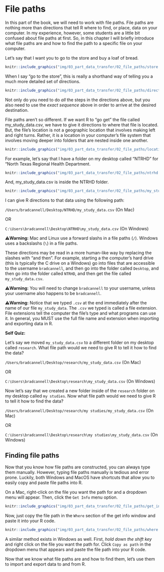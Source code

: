 # File paths

<!-- 
This chapter gives an overview of file paths.

Maybe start with importing data and then come back to this?
-->

In this part of the book, we will need to work with file paths. File paths are nothing more than directions that tell R where to find, or place, data on your computer. In my experience, however, some students are a little bit confused about file paths at first. So, in this chapter I will briefly introduce what file paths are and how to find the path to a specific file on your computer.

Let’s say that I want you to go to the store and buy a loaf of bread.

```r
knitr::include_graphics("img/03_part_data_transfer/02_file_paths/store.png")
```

When I say “go to the store”, this is really a shorthand way of telling you a much more detailed set of directions. 

```r
knitr::include_graphics("img/03_part_data_transfer/02_file_paths/directions.png")
```

Not only do you need to do _all_ the steps in the directions above, but you also need to use the _exact sequence_ above in order to arrive at the desired destination.

File paths aren't so different. If we want R to "go get" the file called my_study_data.csv, we have to give it directions to where that file is located. But, the file's location is not a geographic location that involves making left and right turns. Rather, it is a location in your computer's file system that involves moving deeper into folders that are nested inside one another.

```r
knitr::include_graphics("img/03_part_data_transfer/02_file_paths/locations.png")
```

For example, let's say that I have a folder on my desktop called "NTRHD" for "North Texas Regional Health Department.

```r
knitr::include_graphics("img/03_part_data_transfer/02_file_paths/ntrhd.png")
```

And, my_study_data.csv is inside the NTRHD folder.

```r
knitr::include_graphics("img/03_part_data_transfer/02_file_paths/my_study_data.png")
```

I can give R directions to that data using the following path:

`/Users/bradcannell/Desktop/NTRHD/my_study_data.csv` (On Mac)

OR

`C:\Users\bradcannell\Desktop\NTRHD\my_study_data.csv` (On Windows)

<p class="warning"> ⚠️**Warning:** Mac and Linux use a forward slashs in a file paths (`/`). Windows uses a backslashs (`\`) in a file paths.</p>

These directions may be read in a more human-like way by replacing the slashes with "and then". For example, starting a the computer's hard drive (this is typically the C drive on a Windows) go into files that are accessible to the username `bradcannell`, and then go into the folder called `Desktop`, and then go into the folder called `NTRHD`, and then get the file called `my_study_data.csv`. 

<p class="warning"> ⚠️**Warning:** You will need to change `bradcannell` to your username, unless your username also happens to be `bradcannell`.</p>

<p class="warning"> ⚠️**Warning:** Notice that we typed `.csv` at the end immediately after the name of our file `my_study_data`. The `.csv` we typed is called a file extension. File extensions tell the computer the file's type and what programs can use it. In general, you MUST use the full file name and extension when importing and exporting data in R.</p>

**Self Quiz:**

Let's say we moved `my_study_data.csv` to a different folder on my desktop called `research`. What file path would we need to give R to tell it how to find the data?


`/Users/bradcannell/Desktop/research/my_study_data.csv` (On Mac)

OR

`C:\Users\bradcannell\Desktop\research\my_study_data.csv` (On Windows)

Now let's say that we created a new folder inside of the `research` folder on my desktop called `my studies`. Now what file path would we need to give R to tell it how to find the data?

`/Users/bradcannell/Desktop/research/my studies/my_study_data.csv` (On Mac)

OR

`C:\Users\bradcannell\Desktop\research\my studies\my_study_data.csv` (On Windows)

## Finding file paths

Now that you know how file paths are constructed, you can always type them manually. However, typing file paths manually is tedious and error prone. Luckily, both Windows and MacOS have shortcuts that allow you to easily copy and paste file paths into R.

On a Mac, right-click on the file you want the path for and a dropdown menu will appear. Then, click the `Get Info` menu option.

```r
knitr::include_graphics("img/03_part_data_transfer/02_file_paths/get_info.png")
```

Now, just copy the file path in the `Where` section of the get info window and paste it into your R code.

```r
knitr::include_graphics("img/03_part_data_transfer/02_file_paths/where.png")
```

A similar method exists in Windows as well. First, _hold down the shift key_ and right click on the file you want the path for. Click `Copy as path` in the dropdown menu that appears and paste the file path into your R code.

Now that we know what file paths are and how to find them, let's use them to import and export data to and from R.
